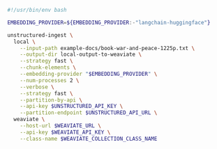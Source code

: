 ```bash CLI
#!/usr/bin/env bash

EMBEDDING_PROVIDER=${EMBEDDING_PROVIDER:-"langchain-huggingface"}

unstructured-ingest \
  local \
    --input-path example-docs/book-war-and-peace-1225p.txt \
    --output-dir local-output-to-weaviate \
    --strategy fast \
    --chunk-elements \
    --embedding-provider "$EMBEDDING_PROVIDER" \
    --num-processes 2 \
    --verbose \
    --strategy fast \
    --partition-by-api \
    --api-key $UNSTRUCTURED_API_KEY \
    --partition-endpoint $UNSTRUCTURED_API_URL \
  weaviate \
    --host-url $WEAVIATE_URL \
    --api-key $WEAVIATE_API_KEY \
    --class-name $WEAVIATE_COLLECTION_CLASS_NAME
```
